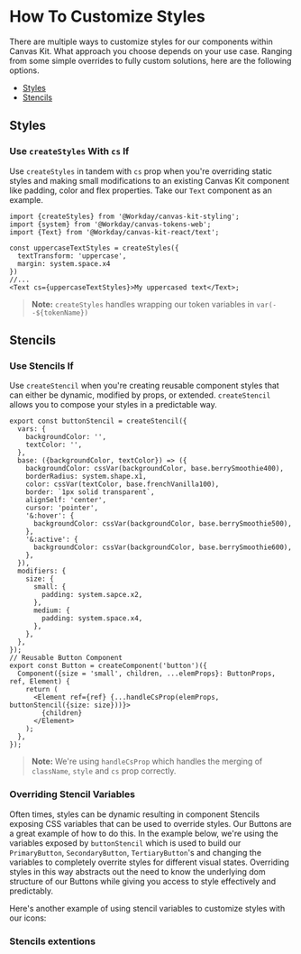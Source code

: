 
<Meta title="Styling/ How to Customize Styles" />

# How To Customize Styles

There are multiple ways to customize styles for our components within Canvas Kit. What approach you
choose depends on your use case. Ranging from some simple overrides to fully custom solutions, here
are the following options.

- [Styles](#styles)
- [Stencils](#stencils)

## Styles

### Use `createStyles` With `cs` If

Use `createStyles` in tandem with `cs` prop when you're overriding static styles and making small
modifications to an existing Canvas Kit component like padding, color and flex properties. Take our
`Text` component as an example.

```tsx
import {createStyles} from '@Workday/canvas-kit-styling';
import {system} from '@Workday/canvas-tokens-web';
import {Text} from '@Workday/canvas-kit-react/text';

const uppercaseTextStyles = createStyles({
  textTransform: 'uppercase',
  margin: system.space.x4
})
//...
<Text cs={uppercaseTextStyles}>My uppercased text</Text>;
```

> **Note:** `createStyles` handles wrapping our token variables in `var(--${tokenName})`

## Stencils

### Use Stencils If

Use `createStencil` when you're creating reusable component styles that can either be dynamic,
modified by props, or extended. `createStencil` allows you to compose your styles in a predictable
way.

```tsx
export const buttonStencil = createStencil({
  vars: {
    backgroundColor: '',
    textColor: '',
  },
  base: ({backgroundColor, textColor}) => ({
    backgroundColor: cssVar(backgroundColor, base.berrySmoothie400),
    borderRadius: system.shape.x1,
    color: cssVar(textColor, base.frenchVanilla100),
    border: `1px solid transparent`,
    alignSelf: 'center',
    cursor: 'pointer',
    '&:hover': {
      backgroundColor: cssVar(backgroundColor, base.berrySmoothie500),
    },
    '&:active': {
      backgroundColor: cssVar(backgroundColor, base.berrySmoothie600),
    },
  }),
  modifiers: {
    size: {
      small: {
        padding: system.sapce.x2,
      },
      medium: {
        padding: system.space.x4,
      },
    },
  },
});
// Reusable Button Component
export const Button = createComponent('button')({
  Component({size = 'small', children, ...elemProps}: ButtonProps, ref, Element) {
    return (
      <Element ref={ref} {...handleCsProp(elemProps, buttonStencil({size: size}))}>
        {children}
      </Element>
    );
  },
});
```

> **Note:** We're using `handleCsProp` which handles the merging of `className`, `style` and `cs`
> prop correctly.

### Overriding Stencil Variables

Often times, styles can be dynamic resulting in component Stencils exposing CSS variables that can
be used to override styles. Our Buttons are a great example of how to do this. In the example below,
we're using the variables exposed by `buttonStencil` which is used to build our `PrimaryButton`,
`SecondaryButton`, `TertiaryButton`'s and changing the variables to completely overrite styles for
different visual states. Overriding styles in this way abstracts out the need to know the underlying
dom structure of our Buttons while giving you access to style effectively and predictably.

<ExampleCodeBlock code={CustomButton} />

Here's another example of using stencil variables to customize styles with our icons:

<ExampleCodeBlock code={CustomIcon} />

### Stencils extentions

<ExampleCodeBlock code={CustomCard} />
